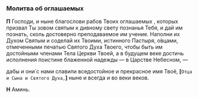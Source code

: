 
<span id="oglashaemie" />

### Молитва об оглашаемых

**П** Господи, и ныне благослови рабов Твоих оглашаемых <NamesEditorInput type="Оглашаемые" />, которых призвал Ты зовом святым к дивному свету познанья Тебя, и дай им познать, сколь достоверно преподаваемое им учение. Наполни их Духом Святым и соделай их Твоими, истинного Пастыря, о́вцами, отмеченными печатью Святого Духа Твоего, чтобы быть им достойными членами Тела Церкви Твоей, а в будущем веке достичь исполнения поистине блаженной надежды — в Царстве Небесном, —

дабы и они́ с нами славили вседостойное и прекрасное имя Твоё, **[**`Отца и Сына и Святого Духа,`**]** ныне и всегда и во веки веков.

**Н** Аминь.
